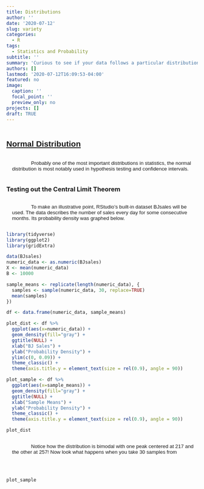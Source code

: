 ```yaml
---
title: Distributions
author: ''
date: '2020-07-12'
slug: variety
categories:
  - R
tags:
  - Statistics and Probability
subtitle: ''
summary: 'Curious to see if your data follows a particular distribution?'
authors: []
lastmod: '2020-07-12T16:09:53-04:00'
featured: no
image:
  caption: ''
  focal_point: ''
  preview_only: no
projects: []
draft: TRUE
---
```

<style>
.bod{
  font-family: Arial;
  font-size: 10pt;
  display: inline-block;
  margin-left: 15px;
  text-indent: 50px;
}
h2{
  text-decoration: underline;
  padding-top: 15px;
  font-family: "Arial";
  text-align: left;
}
<!-- h3{  -->
<!--   display: list-item; -->
<!--   list-style-type: upper-roman;; -->
<!--   list-style-position: inside; -->
<!--   font-size:17px; -->
<!--   font-family:"Cambria"; -->
<!--   font-style: italic; -->
<!--   margin-left: 7px; -->
<!-- } -->

</style>

## Normal Distribution

<p class="bod">
Probably one of the most important distributions in statistics, the normal distribution is most notably used in hypothesis testing and confidence intervals.
</p>

### Testing out the Central Limit Theorem

<p class="bod">
To make an illustrative point, RStudio's built-in dataset BJsales will be used. The data describes the number of sales every day for some consecutive months. Its probability density was graphed below.
</p>

```r
library(tidyverse)
library(ggplot2)
library(gridExtra)

data(BJsales)
numeric_data <- as.numeric(BJsales)
X <- mean(numeric_data)
B <- 10000

sample_means <- replicate(length(numeric_data), {
  samples <- sample(numeric_data, 30, replace=TRUE)
  mean(samples)
})

df <- data.frame(numeric_data, sample_means)

plot_dist <- df %>% 
  ggplot(aes(x=numeric_data)) +
  geom_density(fill="gray") +
  ggtitle(NULL) +
  xlab("BJ Sales") +
  ylab("Probability Density") +
  ylim(c(0, 0.09)) +
  theme_classic() +
  theme(axis.title.y = element_text(size = rel(0.9), angle = 90))

plot_sample <- df %>% 
  ggplot(aes(x=sample_means)) +
  geom_density(fill="gray") +
  ggtitle(NULL) +
  xlab("Sample Means") +
  ylab("Probability Density") +
  theme_classic() +
  theme(axis.title.y = element_text(size = rel(0.9), angle = 90))
```

```r
plot_dist
```

<p class="bod">
Notice how the distribution is bimodal with one peak centered at 217 and the other at 257! Now look what happens when you take 30 samples from  
</p>

<br>

```r
plot_sample
```









